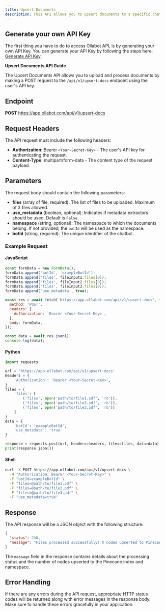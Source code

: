 ```yaml
---
title: Upsert Documents
description: This API allows you to upsert documents to a specific chatbot's namespace.
---
```

## Generate your own API Key

The first thing you have to do to access Ollabot API, is by generating your own API Key. You can generate your API Key by following the steps here: [Generate API Key](https://app.ollabot.com/docs/api).

**Upsert Documents API Guide**

The Upsert Documents API allows you to upload and process documents by making a POST request to the `/api/v1/upsert-docs` endpoint using the user's API key.

## Endpoint

**POST** https://app.ollabot.com/api/v1/upsert-docs

## Request Headers

The API request must include the following headers:

- **Authorization**: Bearer `<Your-Secret-Key>` - The user's API key for authenticating the request.
- **Content-Type**: multipart/form-data - The content type of the request payload.

## Parameters

The request body should contain the following parameters:

- **files** (array of file, required): The list of files to be uploaded. Maximum of 3 files allowed.
- **use_metadata** (boolean, optional): Indicates if metadata extractors should be used. Default is `False`.
- **namespace** (string, optional): The namespace to which the documents belong. If not provided, the `botId` will be used as the namespace.
- **botId** (string, required): The unique identifier of the chatbot.

### Example Request

#### JavaScript

```javascript
const formData = new FormData();
formData.append('botId', 'exampleBotId');
formData.append('files', fileInput1.files[0]);
formData.append('files', fileInput2.files[0]);
formData.append('files', fileInput3.files[0]);
formData.append('use_metadata', true);

const res = await fetch('https://app.ollabot.com/api/v1/upsert-docs', {
  method: 'POST',
  headers: {
    Authorization: `Bearer <Your-Secret-Key>`,
  },
  body: formData,
});

const data = await res.json();
console.log(data);
```

#### Python

```python
import requests

url = 'https://app.ollabot.com/api/v1/upsert-docs'
headers = {
    'Authorization': 'Bearer <Your-Secret-Key>',
}
files = {
    'files': [
        ('files', open('path/to/file1.pdf', 'rb')),
        ('files', open('path/to/file2.pdf', 'rb')),
        ('files', open('path/to/file3.pdf', 'rb'))
    ]
}
data = {
    'botId': 'exampleBotId',
    'use_metadata': 'true'
}

response = requests.post(url, headers=headers, files=files, data=data)
print(response.json())
```

#### Shell

```bash
curl -X POST https://app.ollabot.com/api/v1/upsert-docs \
  -H "Authorization: Bearer <Your-Secret-Key>" \
  -F "botId=exampleBotId" \
  -F "files=@path/to/file1.pdf" \
  -F "files=@path/to/file2.pdf" \
  -F "files=@path/to/file3.pdf" \
  -F "use_metadata=true"
```

## Response

The API response will be a JSON object with the following structure:

```json
{
  "status": 200,
  "message": "Files processed successfully! X nodes upserted to Pinecone Index Name: your-index and Pinecone Namespace: exampleBotId."
}
```

The `message` field in the response contains details about the processing status and the number of nodes upserted to the Pinecone index and namespace.

## Error Handling

If there are any errors during the API request, appropriate HTTP status codes will be returned along with error messages in the response body. Make sure to handle these errors gracefully in your application.


